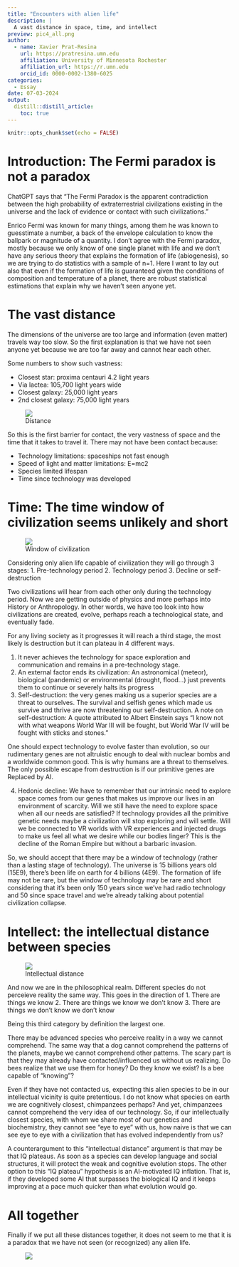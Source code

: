 ```yaml
---
title: "Encounters with alien life"
description: |
  A vast distance in space, time, and intellect
preview: pic4_all.png
author:
  - name: Xavier Prat-Resina 
    url: https://pratresina.umn.edu
    affiliation: University of Minnesota Rochester
    affiliation_url: https://r.umn.edu
    orcid_id: 0000-0002-1380-6025
categories:
  - Essay
date: 07-03-2024
output:
  distill::distill_article:
    toc: true
---
```

```r
knitr::opts_chunk$set(echo = FALSE)
```

# Introduction: The Fermi paradox is not a paradox

ChatGPT says that "The Fermi Paradox is the apparent contradiction between the high probability of extraterrestrial civilizations existing in the universe and the lack of evidence or contact with such civilizations."

Enrico Fermi was known for many things, among them he was known to guesstimate a number, a back of the envelope
calculation to know the ballpark or magnitude of a quantity. I don't agree with the Fermi paradox, mostly because we only know of one single planet with life and we don't have any serious theory that explains
the formation of life (abiogenesis), so we are trying to do statistics with a sample of n=1.
Here I want to lay out also that even if the formation of life is guaranteed given the 
conditions of composition and temperature of a planet, there are robust statistical estimations
that explain why we haven't seen anyone yet.


# The vast distance

The dimensions of the universe are too large and information (even matter) travels way too slow. 
So the first explanation is that we have not seen anyone yet because we are too far away and cannot hear each other.

Some numbers to show such vastness:

- Closest star: proxima centauri 4.2 light years
- Via lactea: 105,700 light years wide
- Closest galaxy: 25,000 light years
- 2nd closest galaxy: 75,000 light years


<figure class="image">
  <img src="pic1_distance.png">
  <figcaption>Distance</figcaption>
</figure>

So this is the first barrier for contact, the very vastness of space and the time that it takes to travel it. There may not have been contact because:

- Technology limitations: spaceships not fast enough
- Speed of light and matter limitations: E=mc2
- Species limited lifespan
- Time since technology was developed


# Time: The time window of civilization seems unlikely and short

<figure class="image">
  <img src="pic2_window.png">
  <figcaption>Window of civilization</figcaption>
</figure>

Considering only alien life capable of civilization they will go through 3 stages:
1. Pre-technology period
2. Technology period
3. Decline or self-destruction

Two civilizations will hear from each other only during the technology period.
Now we are getting outside of physics and more perhaps into History or Anthropology. In other words,
we have too look into how civilizations are created, evolve, perhaps reach a technological state, and eventually fade.

For any living society as it progresses it will reach a third stage, the most likely is destruction but  it can plateau in 4 different ways.

1. It never achieves the technology for space exploration and communication and remains in a pre-technology stage.
2. An external factor ends its civilization: An astronomical (meteor), biological (pandemic) or environmental (drought, flood...) just prevents them to continue or severely halts its progress
3. Self-destruction: the very genes making us a superior species are a threat to ourselves.
The survival and selfish genes which made us survive and thrive are now threatening our self-destruction. 
A note on self-destruction: A quote attributed to Albert Einstein says "I know not with what weapons World War III will be fought, but World War IV will be fought with sticks and stones."

One should expect technology to evolve faster than evolution, so our rudimentary genes are not
altruistic enough to deal with nuclear bombs and a worldwide common good. This is why humans are a threat to
themselves.  The only possible escape from destruction is if our primitive genes are Replaced by AI. 

4. Hedonic decline: We have to remember that our intrinsic need to explore space comes from our genes that
makes us improve our lives in an environment of scarcity.
Will we still have the need to explore space when all our needs are satisfied? 
If technology provides all the primitive genetic needs maybe a civilization will stop exploring and will settle.
Will we be connected to VR worlds with VR
experiences and injected drugs to make us feel all what we desire
while our bodies linger? This is the decline of the Roman Empire but without a barbaric invasion.

So, we should accept that there may be a window of technology (rather than a lasting stage of technology).
The universe is 15 billions years old (15E9), there’s been life on earth for 4 billions (4E9). The formation of life may not be rare, but the window of technology may be rare and short considering that it’s been only 150 years since we’ve had radio technology and 50 since space travel and we’re already talking about potential civilization collapse. 


# Intellect: the intellectual distance between species

<figure class="image">
  <img src="pic3_intellect.png">
  <figcaption>Intellectual distance</figcaption>
</figure>

And now we are in the philosophical realm. Different species do not perceieve reality the same
way.
This goes in the direction of 
1. There are things we know
2. There are things we know we don't know
3. There are things we don't know we don't know

Being this third category by definition the largest one.

There may be advanced species who perceive reality in a way we cannot comprehend.
The same way that a dog cannot comprehend the patterns of the planets, maybe we cannot comprehend other patterns.
The scary part is that they may already have contacted/influenced us without us realizing.
Do bees realize that we use them for honey? Do they know we exist? Is a bee capable of "knowing"?

Even if they have not contacted us, expecting this alien species to be in our intellectual
vicinity is quite pretentious. I do not know what species on earth we are cognitively closest, chimpanzees perhaps? And yet, chimpanzees cannot comprehend the very idea of our technology.
So, if our intellectually closest species, with whom we share most of our genetics and biochemistry,
they cannot see "eye to eye" with us, how naive is that we can see eye to eye with a civilization
that has evolved independently from us?

A counterargument to this "intellectual distance" argument is that may be that IQ plateaus. 
As soon as a species can develop language and social structures, it will protect the weak and
cognitive evolution stops.
The other option to this "IQ plateau" hypothesis is an AI-motivated IQ inflation. That is,
if they developed some AI that surpasses the biological IQ and it keeps improving at a pace
much quicker than what evolution would go.


# All together

Finally if we put all these distances together, 
it does not seem to me that it is a paradox that we have not seen (or recognized) any alien life.

<figure class="image">
  <img src="pic4_all.png">
  <figcaption></figcaption>
</figure>

